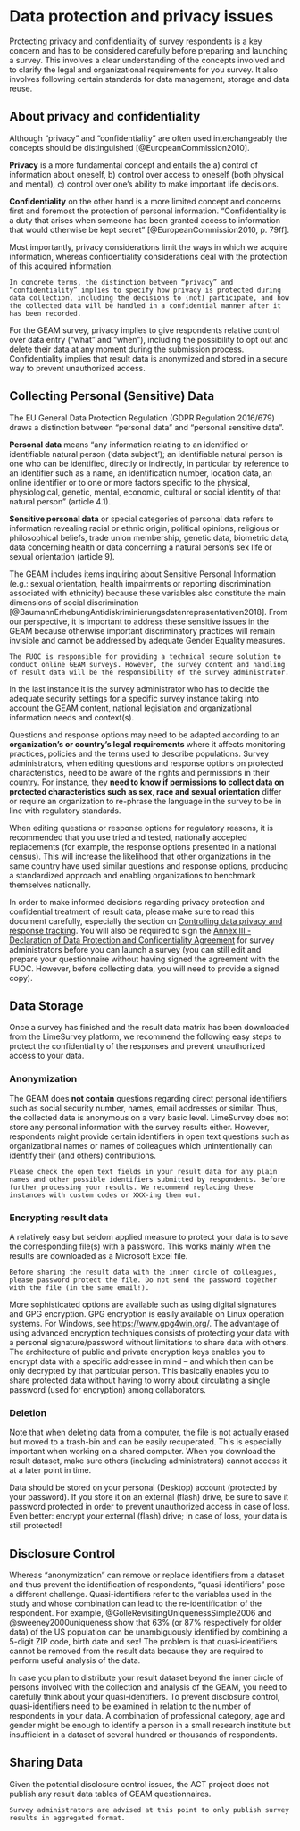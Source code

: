 # Data protection and privacy issues

Protecting privacy and confidentiality of survey respondents is a key concern and has to be considered carefully before preparing and launching a survey. This involves a clear understanding of the concepts involved and to clarify the legal and organizational requirements for you survey. It also involves following certain standards for data management, storage and data reuse.

## About privacy and confidentiality

Although "privacy" and "confidentiality" are often used interchangeably the concepts should be distinguished [@EuropeanCommission2010].

**Privacy** is a more fundamental concept and entails the a) control of information about oneself, b) control over access to oneself (both physical and mental), c) control over one's ability to make important life decisions.

**Confidentiality** on the other hand is a more limited concept and concerns first and foremost the protection of personal information. "Confidentiality is a duty that arises when someone has been granted access to information that would otherwise be kept secret" [@EuropeanCommission2010, p. 79ff].

Most importantly, privacy considerations limit the ways in which we acquire information, whereas confidentiality considerations deal with the protection of this acquired information.

```block
In concrete terms, the distinction between “privacy” and “confidentiality” implies to specify how privacy is protected during data collection, including the decisions to (not) participate, and how the collected data will be handled in a confidential manner after it has been recorded.
```

For the GEAM survey, privacy implies to give respondents relative control over data entry ("what" and "when"), including the possibility to opt out and delete their data at any moment during the submission process. Confidentiality implies that result data is anonymized and stored in a secure way to prevent unauthorized access.

## Collecting Personal (Sensitive) Data

The EU General Data Protection Regulation (GDPR Regulation 2016/679) draws a distinction between "personal data" and "personal sensitive data".

**Personal data** means "any information relating to an identified or identifiable natural person ('data subject'); an identifiable natural person is one who can be identified, directly or indirectly, in particular by reference to an identifier such as a name, an identification number, location data, an online identifier or to one or more factors specific to the physical, physiological, genetic, mental, economic, cultural or social identity of that natural person" (article 4.1).

**Sensitive personal data** or special categories of personal data refers to information revealing racial or ethnic origin, political opinions, religious or philosophical beliefs, trade union membership, genetic data, biometric data, data concerning health or data concerning a natural person's sex life or sexual orientation (article 9).

The GEAM includes items inquiring about Sensitive Personal Information (e.g.: sexual orientation, health impairments or reporting discrimination associated with ethnicity) because these variables also constitute the main dimensions of social discrimination [@BaumannErhebungAntidiskriminierungsdatenreprasentativen2018]. From our perspective, it is important to address these sensitive issues in the GEAM because otherwise important discriminatory practices will remain invisible and cannot be addressed by adequate Gender Equality measures.

```block
The FUOC is responsible for providing a technical secure solution to conduct online GEAM surveys. However, the survey content and handling of result data will be the responsibility of the survey administrator.
```

In the last instance it is the survey administrator who has to decide the adequate security settings for a specific survey instance taking into account the GEAM content, national legislation and organizational information needs and context(s).

Questions and response options may need to be adapted according to an **organization's or country's legal requirements** where it affects monitoring practices, policies and the terms used to describe populations. Survey administrators, when editing questions and response options on protected characteristics, need to be aware of the rights and permissions in their country. For instance, they **need to know if permissions to collect data on protected characteristics such as sex, race and sexual orientation** differ or require an organization to re-phrase the language in the survey to be in line with regulatory standards.

When editing questions or response options for regulatory reasons, it is recommended that you use tried and tested, nationally accepted replacements (for example, the response options presented in a national census). This will increase the likelihood that other organizations in the same country have used similar questions and response options, producing a standardized approach and enabling organizations to benchmark themselves nationally.

In order to make informed decisions regarding privacy protection and confidential treatment of result data, please make sure to read this document carefully, especially the section on [Controlling data privacy and response tracking](#launch-control-privacy). You will also be required to sign the [Annex III - Declaration of Data Protection and Confidentiality Agreement](#annex-iii-declaration-of-data-protection) for survey administrators before you can launch a survey (you can still edit and prepare your questionnaire without having signed the agreement with the FUOC. However, before collecting data, you will need to provide a signed copy).

## Data Storage

Once a survey has finished and the result data matrix has been downloaded from the LimeSurvey platform, we recommend the following easy steps to protect the confidentiality of the responses and prevent unauthorized access to your data.

### Anonymization

The GEAM does **not contain** questions regarding direct personal identifiers such as social security number, names, email addresses or similar. Thus, the collected data is anonymous on a very basic level. LimeSurvey does not store any personal information with the survey results either. However, respondents might provide certain identifiers in open text questions such as organizational names or names of colleagues which unintentionally can identify their (and others) contributions.

```block
Please check the open text fields in your result data for any plain names and other possible identifiers submitted by respondents. Before further processing your results. We recommend replacing these instances with custom codes or XXX-ing them out.
```

### Encrypting result data

A relatively easy but seldom applied measure to protect your data is to save the corresponding file(s) with a password. This works mainly when the results are downloaded as a Microsoft Excel file.

```block
Before sharing the result data with the inner circle of colleagues, please password protect the file. Do not send the password together with the file (in the same email!).   
```

More sophisticated options are available such as using digital signatures and GPG encryption. GPG encryption is easily available on Linux operation systems. For Windows, see <https://www.gpg4win.org/>. The advantage of using advanced encryption techniques consists of protecting your data with a personal signature/password without limitations to share data with others. The architecture of public and private encryption keys enables you to encrypt data with a specific addressee in mind -- and which then can be only decrypted by that particular person. This basically enables you to share protected data without having to worry about circulating a single password (used for encryption) among collaborators.

### Deletion

Note that when deleting data from a computer, the file is not actually erased but moved to a trash-bin and can be easily recuperated. This is especially important when working on a shared computer. When you download the result dataset, make sure others (including administrators) cannot access it at a later point in time.

Data should be stored on your personal (Desktop) account (protected by your password). If you store it on an external (flash) drive, be sure to save it password protected in order to prevent unauthorized access in case of loss. Even better: encrypt your external (flash) drive; in case of loss, your data is still protected!

## Disclosure Control

Whereas "anonymization" can remove or replace identifiers from a dataset and thus prevent the identification of respondents, "quasi-identifiers" pose a different challenge. Quasi-identifiers refer to the variables used in the study and whose combination can lead to the re-identification of the respondent. For example, @GolleRevisitingUniquenessSimple2006 and @sweeney2000uniqueness show that 63% (or 87% respectively for older data) of the US population can be unambiguously identified by combining a 5-digit ZIP code, birth date and sex! The problem is that quasi-identifiers cannot be removed from the result data because they are required to perform useful analysis of the data.

In case you plan to distribute your result dataset beyond the inner circle of persons involved with the collection and analysis of the GEAM, you need to carefully think about your quasi-identifiers. To prevent disclosure control, quasi-identifiers need to be examined in relation to the number of respondents in your data. A combination of professional category, age and gender might be enough to identify a person in a small research institute but insufficient in a dataset of several hundred or thousands of respondents.

## Sharing Data

Given the potential disclosure control issues, the ACT project does not publish any result data tables of GEAM questionnaires.

```block
Survey administrators are advised at this point to only publish survey results in aggregated format.
```
